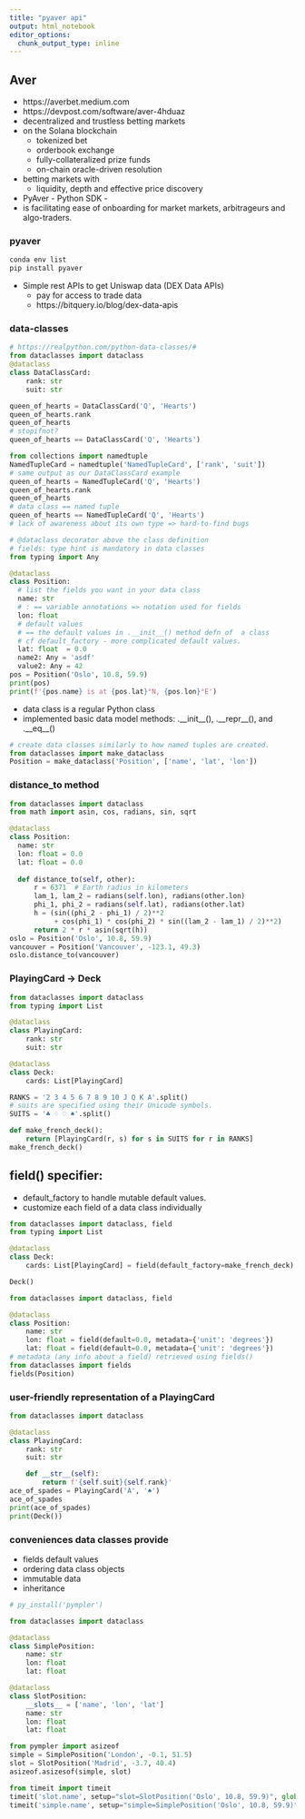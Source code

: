 ```yaml
---
title: "pyaver api"
output: html_notebook
editor_options: 
  chunk_output_type: inline
---
```


## Aver 
+ https://averbet.medium.com
+ https://devpost.com/software/aver-4hduaz
+ decentralized and trustless betting markets 
+ on the Solana blockchain
  - tokenized bet 
  + orderbook exchange
  + fully-collateralized prize funds 
  + on-chain oracle-driven resolution
+ betting markets with 
  + liquidity, depth and effective price discovery 

+ PyAver - Python SDK - 
- is facilitating ease of onboarding for market markets, arbitrageurs and algo-traders.


### pyaver

```bash
conda env list
pip install pyaver
```

+ Simple rest APIs to get Uniswap data (DEX Data APIs)
  + pay for access to trade data
  + https://bitquery.io/blog/dex-data-apis

### data-classes

```python
# https://realpython.com/python-data-classes/#
from dataclasses import dataclass
@dataclass
class DataClassCard:
    rank: str
    suit: str

queen_of_hearts = DataClassCard('Q', 'Hearts')
queen_of_hearts.rank
queen_of_hearts
# stopifnot?
queen_of_hearts == DataClassCard('Q', 'Hearts')
```
```python
from collections import namedtuple
NamedTupleCard = namedtuple('NamedTupleCard', ['rank', 'suit'])
# same output as our DataClassCard example
queen_of_hearts = NamedTupleCard('Q', 'Hearts')
queen_of_hearts.rank
queen_of_hearts
# data class == named tuple
queen_of_hearts == NamedTupleCard('Q', 'Hearts')
# lack of awareness about its own type => hard-to-find bugs
```
```python
# @dataclass decorator above the class definition
# fields: type hint is mandatory in data classes
from typing import Any

@dataclass
class Position:
  # list the fields you want in your data class
  name: str
  # : == variable annotations => notation used for fields
  lon: float
  # default values
  # == the default values in .__init__() method defn of  a class
  # cf default_factory - more complicated default values.
  lat: float  = 0.0
  name2: Any = 'asdf'
  value2: Any = 42
pos = Position('Oslo', 10.8, 59.9)
print(pos)
print(f'{pos.name} is at {pos.lat}°N, {pos.lon}°E')
```
+ data class is a regular Python class
+ implemented basic data model methods: .__init__(), .__repr__(), and .__eq__()


```python
# create data classes similarly to how named tuples are created.
from dataclasses import make_dataclass
Position = make_dataclass('Position', ['name', 'lat', 'lon'])
```

### distance_to method
```python
from dataclasses import dataclass
from math import asin, cos, radians, sin, sqrt

@dataclass
class Position:
  name: str
  lon: float = 0.0
  lat: float = 0.0
  
  def distance_to(self, other):
      r = 6371  # Earth radius in kilometers
      lam_1, lam_2 = radians(self.lon), radians(other.lon)
      phi_1, phi_2 = radians(self.lat), radians(other.lat)
      h = (sin((phi_2 - phi_1) / 2)**2
           + cos(phi_1) * cos(phi_2) * sin((lam_2 - lam_1) / 2)**2)
      return 2 * r * asin(sqrt(h))
oslo = Position('Oslo', 10.8, 59.9)
vancouver = Position('Vancouver', -123.1, 49.3)
oslo.distance_to(vancouver)
```
### PlayingCard -> Deck
```python
from dataclasses import dataclass
from typing import List

@dataclass
class PlayingCard:
    rank: str
    suit: str

@dataclass
class Deck:
    cards: List[PlayingCard]

RANKS = '2 3 4 5 6 7 8 9 10 J Q K A'.split()
# suits are specified using their Unicode symbols.
SUITS = '♣ ♢ ♡ ♠'.split()

def make_french_deck():
    return [PlayingCard(r, s) for s in SUITS for r in RANKS]
make_french_deck()

```

## field() specifier:
+ default_factory to handle mutable default values. 
+ customize each field of a data class individually
```python
from dataclasses import dataclass, field
from typing import List

@dataclass
class Deck:
    cards: List[PlayingCard] = field(default_factory=make_french_deck)

Deck()
```
```python
from dataclasses import dataclass, field

@dataclass
class Position:
    name: str
    lon: float = field(default=0.0, metadata={'unit': 'degrees'})
    lat: float = field(default=0.0, metadata={'unit': 'degrees'})
# metadata (any info about a field) retrieved using fields()
from dataclasses import fields
fields(Position)
```

### user-friendly representation of a PlayingCard
```python
from dataclasses import dataclass

@dataclass
class PlayingCard:
    rank: str
    suit: str

    def __str__(self):
        return f'{self.suit}{self.rank}'
ace_of_spades = PlayingCard('A', '♠')
ace_of_spades
print(ace_of_spades)
print(Deck())
```



### conveniences data classes provide
+ fields default values
+ ordering data class objects
+ immutable data
+ inheritance

```r
# py_install('pympler')
```


```python
from dataclasses import dataclass

@dataclass
class SimplePosition:
    name: str
    lon: float
    lat: float

@dataclass
class SlotPosition:
    __slots__ = ['name', 'lon', 'lat']
    name: str
    lon: float
    lat: float

from pympler import asizeof
simple = SimplePosition('London', -0.1, 51.5)
slot = SlotPosition('Madrid', -3.7, 40.4)
asizeof.asizesof(simple, slot)

from timeit import timeit
timeit('slot.name', setup="slot=SlotPosition('Oslo', 10.8, 59.9)", globals=globals())
timeit('simple.name', setup="simple=SimplePosition('Oslo', 10.8, 59.9)", globals=globals())
```

